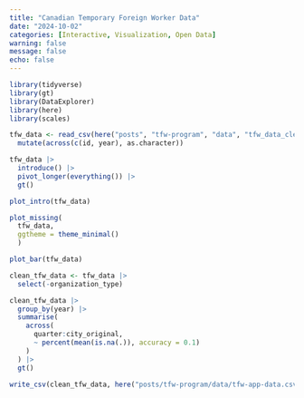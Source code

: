 ```yaml
---
title: "Canadian Temporary Foreign Worker Data"
date: "2024-10-02"
categories: [Interactive, Visualization, Open Data]
warning: false
message: false
echo: false
---
```


```r
library(tidyverse)
library(gt)
library(DataExplorer)
library(here)
library(scales)
```

```r

tfw_data <- read_csv(here("posts", "tfw-program", "data", "tfw_data_clean.csv")) |> 
  mutate(across(c(id, year), as.character))
```

```r

tfw_data |> 
  introduce() |> 
  pivot_longer(everything()) |> 
  gt()
```

```r
plot_intro(tfw_data)
```

```r
plot_missing(
  tfw_data,
  ggtheme = theme_minimal()
  )
```

```r
plot_bar(tfw_data)

```

```r
clean_tfw_data <- tfw_data |> 
  select(-organization_type)
```

```r
clean_tfw_data |>
  group_by(year) |>
  summarise(
    across(
      quarter:city_original,
      ~ percent(mean(is.na(.)), accuracy = 0.1)
    )
  ) |>
  gt()
```

```r
write_csv(clean_tfw_data, here("posts/tfw-program/data/tfw-app-data.csv"))
```
